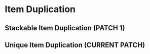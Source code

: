 
# Item Duplication

## Stackable Item Duplication (PATCH 1)

## Unique Item Duplication (CURRENT PATCH)